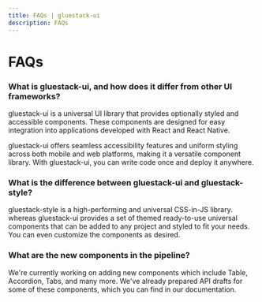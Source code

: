 ```yaml
---
title: FAQs | gluestack-ui
description: FAQs
---
```



<Meta title="More/FAQs" />

# FAQs


### What is gluestack-ui, and how does it differ from other UI frameworks?
gluestack-ui is a universal UI library that provides optionally styled and accessible components. These components are designed for easy integration into applications developed with React and React Native.

gluestack-ui offers seamless accessibility features and uniform styling across both mobile and web platforms, making it a versatile component library. With gluestack-ui, you can write code once and deploy it anywhere.


### What is the difference between gluestack-ui and gluestack-style?

gluestack-style is a high-performing and universal CSS-in-JS library. whereas gluestack-ui provides a set of themed ready-to-use universal components that can be added to any project and styled to fit your needs. You can even customize the components as desired.

### What are the new components in the pipeline?
We're currently working on adding new components which include Table, Accordion, Tabs, and many more. We've already prepared API drafts for some of these components, which you can find in our documentation. 
